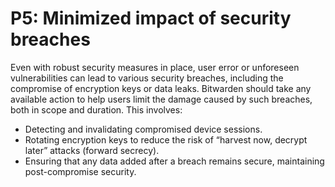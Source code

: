 # P5: Minimized impact of security breaches

Even with robust security measures in place, user error or unforeseen vulnerabilities can lead to
various security breaches, including the compromise of encryption keys or data leaks. Bitwarden
should take any available action to help users limit the damage caused by such breaches, both in
scope and duration. This involves:

- Detecting and invalidating compromised device sessions.
- Rotating encryption keys to reduce the risk of “harvest now, decrypt later” attacks (forward
  secrecy).
- Ensuring that any data added after a breach remains secure, maintaining post-compromise security.
